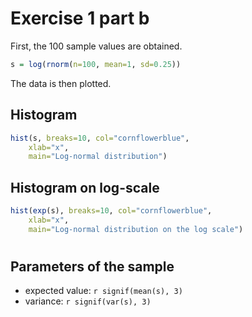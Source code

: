 # Exercise 1 part b {.tabset}

First, the 100 sample values are obtained.

```r
s = log(rnorm(n=100, mean=1, sd=0.25))
```

The data is then plotted.

## Histogram

```r
hist(s, breaks=10, col="cornflowerblue",
    xlab="x",
    main="Log-normal distribution")
```

## Histogram on log-scale

```r
hist(exp(s), breaks=10, col="cornflowerblue",
    xlab="x",
    main="Log-normal distribution on the log scale")
```

#

## Parameters of the sample

- expected value: `r signif(mean(s), 3)`
- variance: `r signif(var(s), 3)`
